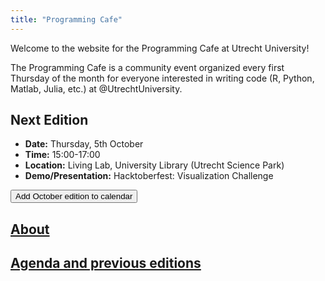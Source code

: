 ```yaml
---
title: "Programming Cafe"
---
```


Welcome to the website for the Programming Cafe at Utrecht University!

The Programming Cafe is a community event organized every first Thursday of the month for everyone interested in writing code (R, Python, Matlab, Julia, etc.) at @UtrechtUniversity.

::: {.callout-note icon=false}
## Next Edition

- **Date:** Thursday, 5th October
- **Time:** 15:00-17:00
- **Location:** Living Lab, University Library (Utrecht Science Park)
- **Demo/Presentation:** Hacktoberfest: Visualization Challenge

<a href='https://www.uu.nl/en/node/132753/ics' download="Programming-Cafe">
<button type="button" class="btn btn-primary btn-sm">Add October edition to calendar</button>
</a>

:::

## [About](about.qmd)

## [Agenda and previous editions](agenda.qmd)
